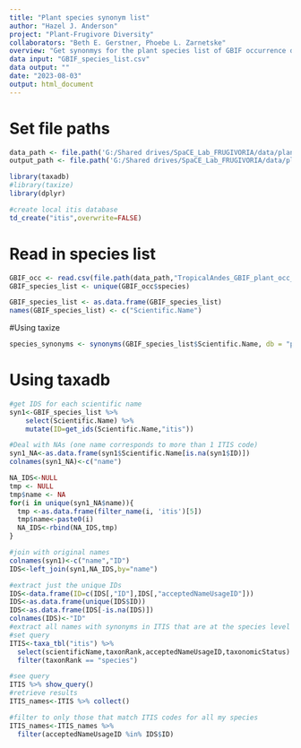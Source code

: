 ```yaml
---
title: "Plant species synonym list"
author: "Hazel J. Anderson"
project: "Plant-Frugivore Diversity"
collaborators: "Beth E. Gerstner, Phoebe L. Zarnetske"
overview: "Get synonmys for the plant species list of GBIF occurrence data"
data input: "GBIF_species_list.csv"
data output: ""
date: "2023-08-03"
output: html_document
---
```



# Set file paths
```r
data_path <- file.path('G:/Shared drives/SpaCE_Lab_FRUGIVORIA/data/plants/L1')
output_path <- file.path('G:/Shared drives/SpaCE_Lab_FRUGIVORIA/data/plants/L1')
```

```r
library(taxadb)
#library(taxize)
library(dplyr)
```

```r
#create local itis database
td_create("itis",overwrite=FALSE)
```

# Read in species list
```r
GBIF_occ <- read.csv(file.path(data_path,"TropicalAndes_GBIF_plant_occ_cleaned.csv"))
GBIF_species_list <- unique(GBIF_occ$species)
```

```r
GBIF_species_list <- as.data.frame(GBIF_species_list)
names(GBIF_species_list) <- c("Scientific.Name")
```

#Using taxize
```r
species_synonyms <- synonyms(GBIF_species_list$Scientific.Name, db = "pow")
```


# Using taxadb
```r
#get IDS for each scientific name
syn1<-GBIF_species_list %>%
    select(Scientific.Name) %>%
    mutate(ID=get_ids(Scientific.Name,"itis"))
```

```r
#Deal with NAs (one name corresponds to more than 1 ITIS code)
syn1_NA<-as.data.frame(syn1$Scientific.Name[is.na(syn1$ID)])
colnames(syn1_NA)<-c("name")

NA_IDS<-NULL
tmp <- NULL
tmp$name <- NA
for(i in unique(syn1_NA$name)){
  tmp <-as.data.frame(filter_name(i, 'itis')[5])
  tmp$name<-paste0(i)
  NA_IDS<-rbind(NA_IDS,tmp)
}

#join with original names
colnames(syn1)<-c("name","ID")
IDS<-left_join(syn1,NA_IDS,by="name")

#extract just the unique IDs
IDS<-data.frame(ID=c(IDS[,"ID"],IDS[,"acceptedNameUsageID"]))
IDS<-as.data.frame(unique(IDS$ID))
IDS<-as.data.frame(IDS[-is.na(IDS)])
colnames(IDS)<-"ID"
#extract all names with synonyms in ITIS that are at the species level
#set query
ITIS<-taxa_tbl("itis") %>%
  select(scientificName,taxonRank,acceptedNameUsageID,taxonomicStatus) %>%
  filter(taxonRank == "species")

#see query
ITIS %>% show_query()
#retrieve results
ITIS_names<-ITIS %>% collect()

#filter to only those that match ITIS codes for all my species
ITIS_names<-ITIS_names %>%
  filter(acceptedNameUsageID %in% IDS$ID)
```

